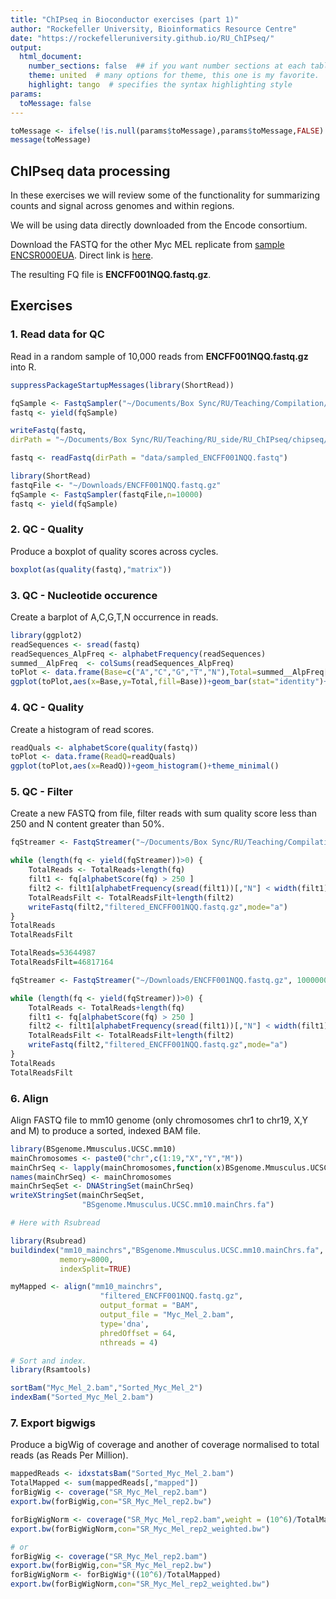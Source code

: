 ```yaml
---
title: "ChIPseq in Bioconductor exercises (part 1)"
author: "Rockefeller University, Bioinformatics Resource Centre"
date: "https://rockefelleruniversity.github.io/RU_ChIPseq/"
output: 
  html_document:
    number_sections: false  ## if you want number sections at each table header
    theme: united  # many options for theme, this one is my favorite.
    highlight: tango  # specifies the syntax highlighting style
params:
  toMessage: false    
---
```


```r
toMessage <- ifelse(!is.null(params$toMessage),params$toMessage,FALSE)
message(toMessage)
```


## ChIPseq data processing

In these exercises we will review some of the functionality for summarizing counts and signal across genomes and within regions.

We will be using data directly downloaded from the Encode consortium.

Download the FASTQ for the other Myc MEL replicate from [sample ENCSR000EUA](https://www.encodeproject.org/experiments/ENCSR000EUA/). Direct link is [here](https://www.encodeproject.org/files/ENCFF001NQQ/@@download/ENCFF001NQQ.fastq.gz).

The resulting FQ file is **ENCFF001NQQ.fastq.gz**.

## Exercises

### 1. Read data for QC
Read in a random sample of 10,000 reads from **ENCFF001NQQ.fastq.gz** into R.

```r
suppressPackageStartupMessages(library(ShortRead))
```

```r
fqSample <- FastqSampler("~/Documents/Box Sync/RU/Teaching/Compilation/Genomes_And_Datasets/ChIPseq_course/ENCFF001NQQ.fastq.gz",n=10^4)
fastq <- yield(fqSample)

writeFastq(fastq, 
dirPath = "~/Documents/Box Sync/RU/Teaching/RU_side/RU_ChIPseq/chipseq/inst/extdata/data/sampled_ENCFF001NQQ.fastq.gz",mode = "w")
```

```r
fastq <- readFastq(dirPath = "data/sampled_ENCFF001NQQ.fastq")
```

```r
library(ShortRead)
fastqFile <- "~/Downloads/ENCFF001NQQ.fastq.gz"
fqSample <- FastqSampler(fastqFile,n=10000)
fastq <- yield(fqSample)
```

### 2. QC - Quality
Produce a boxplot of quality scores across cycles.

```r
boxplot(as(quality(fastq),"matrix"))
```


### 3. QC - Nucleotide occurence
Create a barplot of A,C,G,T,N occurrence in reads.

```r
library(ggplot2)
readSequences <- sread(fastq)
readSequences_AlpFreq <- alphabetFrequency(readSequences)
summed__AlpFreq  <- colSums(readSequences_AlpFreq)
toPlot <- data.frame(Base=c("A","C","G","T","N"),Total=summed__AlpFreq[c("A","C","G","T","N")])
ggplot(toPlot,aes(x=Base,y=Total,fill=Base))+geom_bar(stat="identity")+theme_minimal()+coord_flip()

```


### 4. QC - Quality
Create a histogram of read scores.  

```r
readQuals <- alphabetScore(quality(fastq))
toPlot <- data.frame(ReadQ=readQuals)
ggplot(toPlot,aes(x=ReadQ))+geom_histogram()+theme_minimal()
```

### 5. QC - Filter 
Create a new FASTQ from file, filter reads with sum quality score less than 250 and N content greater than 50%.

```R

fqStreamer <- FastqStreamer("~/Documents/Box Sync/RU/Teaching/Compilation/Genomes_And_Datasets/ChIPseq_course/ENCFF001NQQ.fastq.gz", 1000000)

while (length(fq <- yield(fqStreamer))>0) {
    TotalReads <- TotalReads+length(fq)
    filt1 <- fq[alphabetScore(fq) > 250 ]
    filt2 <- filt1[alphabetFrequency(sread(filt1))[,"N"] < width(filt1)/2]
    TotalReadsFilt <- TotalReadsFilt+length(filt2)
    writeFastq(filt2,"filtered_ENCFF001NQQ.fastq.gz",mode="a")
}
TotalReads
TotalReadsFilt

```

```r
TotalReads=53644987
TotalReadsFilt=46817164
```

```r
fqStreamer <- FastqStreamer("~/Downloads/ENCFF001NQQ.fastq.gz", 1000000)

while (length(fq <- yield(fqStreamer))>0) {
    TotalReads <- TotalReads+length(fq)
    filt1 <- fq[alphabetScore(fq) > 250 ]
    filt2 <- filt1[alphabetFrequency(sread(filt1))[,"N"] < width(filt1)/2]
    TotalReadsFilt <- TotalReadsFilt+length(filt2)
    writeFastq(filt2,"filtered_ENCFF001NQQ.fastq.gz",mode="a")
}
TotalReads
TotalReadsFilt

```

### 6. Align
Align FASTQ file to mm10 genome (only chromosomes chr1 to chr19, X,Y and M) to produce a sorted, indexed BAM file.

```r
library(BSgenome.Mmusculus.UCSC.mm10)
mainChromosomes <- paste0("chr",c(1:19,"X","Y","M"))
mainChrSeq <- lapply(mainChromosomes,function(x)BSgenome.Mmusculus.UCSC.mm10[[x]])
names(mainChrSeq) <- mainChromosomes
mainChrSeqSet <- DNAStringSet(mainChrSeq)
writeXStringSet(mainChrSeqSet,
                "BSgenome.Mmusculus.UCSC.mm10.mainChrs.fa")

# Here with Rsubread

library(Rsubread)
buildindex("mm10_mainchrs","BSgenome.Mmusculus.UCSC.mm10.mainChrs.fa", 
           memory=8000,
           indexSplit=TRUE)

myMapped <- align("mm10_mainchrs",
                    "filtered_ENCFF001NQQ.fastq.gz",
                    output_format = "BAM",
                    output_file = "Myc_Mel_2.bam",
                    type='dna',
                    phredOffset = 64,
                    nthreads = 4)

# Sort and index.
library(Rsamtools)

sortBam("Myc_Mel_2.bam","Sorted_Myc_Mel_2")
indexBam("Sorted_Myc_Mel_2.bam")
```

### 7. Export bigwigs
Produce a bigWig of coverage and another of coverage normalised to total reads (as Reads Per Million). 

```r
mappedReads <- idxstatsBam("Sorted_Myc_Mel_2.bam")
TotalMapped <- sum(mappedReads[,"mapped"])
forBigWig <- coverage("SR_Myc_Mel_rep2.bam")
export.bw(forBigWig,con="SR_Myc_Mel_rep2.bw")

forBigWigNorm <- coverage("SR_Myc_Mel_rep2.bam",weight = (10^6)/TotalMapped)
export.bw(forBigWigNorm,con="SR_Myc_Mel_rep2_weighted.bw")

# or 
forBigWig <- coverage("SR_Myc_Mel_rep2.bam")
export.bw(forBigWig,con="SR_Myc_Mel_rep2.bw")
forBigWigNorm <- forBigWig*((10^6)/TotalMapped)
export.bw(forBigWigNorm,con="SR_Myc_Mel_rep2_weighted.bw")

```

